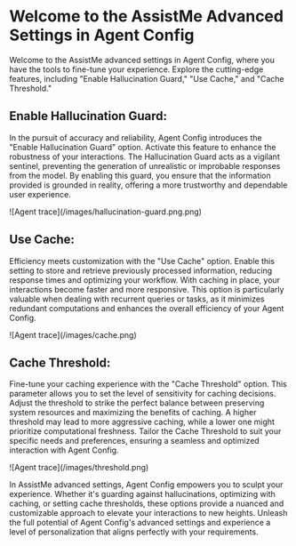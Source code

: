 # Welcome to the AssistMe Advanced Settings in Agent Config

Welcome to the AssistMe advanced settings in Agent Config, where you have the tools to fine-tune your experience. Explore the cutting-edge features, including "Enable Hallucination Guard," "Use Cache," and "Cache Threshold."

## Enable Hallucination Guard:

In the pursuit of accuracy and reliability, Agent Config introduces the "Enable Hallucination Guard" option. Activate this feature to enhance the robustness of your interactions. The Hallucination Guard acts as a vigilant sentinel, preventing the generation of unrealistic or improbable responses from the model. By enabling this guard, you ensure that the information provided is grounded in reality, offering a more trustworthy and dependable user experience.

<Frame>![Agent trace](/images/hallucination-guard.png.png)</Frame>

## Use Cache:

Efficiency meets customization with the "Use Cache" option. Enable this setting to store and retrieve previously processed information, reducing response times and optimizing your workflow. With caching in place, your interactions become faster and more responsive. This option is particularly valuable when dealing with recurrent queries or tasks, as it minimizes redundant computations and enhances the overall efficiency of your Agent Config.

<Frame>![Agent trace](/images/cache.png)</Frame>

## Cache Threshold:

Fine-tune your caching experience with the "Cache Threshold" option. This parameter allows you to set the level of sensitivity for caching decisions. Adjust the threshold to strike the perfect balance between preserving system resources and maximizing the benefits of caching. A higher threshold may lead to more aggressive caching, while a lower one might prioritize computational freshness. Tailor the Cache Threshold to suit your specific needs and preferences, ensuring a seamless and optimized interaction with Agent Config.

<Frame>![Agent trace](/images/threshold.png)</Frame>

In AssistMe advanced settings, Agent Config empowers you to sculpt your experience. Whether it's guarding against hallucinations, optimizing with caching, or setting cache thresholds, these options provide a nuanced and customizable approach to elevate your interactions to new heights. Unleash the full potential of Agent Config's advanced settings and experience a level of personalization that aligns perfectly with your requirements.
